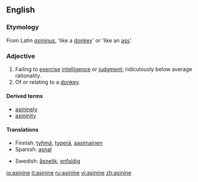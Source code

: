 ==English==

===Etymology===
From Latin ''[[asininus]]'', 'like a [[donkey]]' or 'like an [[ass]]'.

===Adjective===
{{en-adj-more}}

# Failing to [[exercise]] [[intelligence]] or [[judgment]]; ridiculously below average rationality.
# Of or relating to a [[donkey]].

====Derived terms====
*[[asininely]]
*[[asininity]]

====Translations====
{{top}}
*Finnish: [[tyhmä]], [[typerä]], [[aasimainen]]
*Spanish: [[asnal]]
{{mid}}
*Swedish: [[åsnelik]], [[enfaldig]]
{{bottom}}

[[io:asinine]]
[[it:asinine]]
[[ru:asinine]]
[[vi:asinine]]
[[zh:asinine]]
